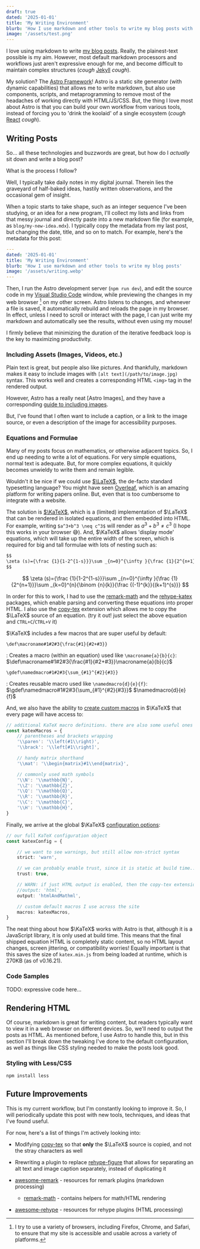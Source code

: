 ```yaml
---
draft: true
dated: '2025-01-01'
title: 'My Writing Environment'
blurb: 'How I use markdown and other tools to write my blog posts with Astro.'
image: '/assets/test.png'
---
```


[^browsers]: I try to use a variety of browsers, including Firefox, Chrome, and Safari, to ensure that my site is accessible and usable across a variety of platforms.

I love using markdown to write [my blog posts](/blog). Really, the plainest-text possible is my aim. However, most default markdown processors and workflows just aren't expressive enough for me, and become difficult to maintain complex structures (*cough* [Jekyll](https://jekyllrb.com/) *cough*). 

My solution? The [Astro Framework](https://astro.build/)! Astro is a static site generator (with dynamic capabilities) that allows me to write markdown, but also use components, scripts, and metaprogramming to remove most of the headaches of working directly with HTML/JS/CSS. But, the thing I love most about Astro is that you can build your own workflow from various tools, instead of forcing you to 'drink the koolaid' of a single ecosystem (*cough* [React](https://reactjs.org/) *cough*).

## Writing Posts

So... all these technologies and buzzwords are great, but how do I *actually* sit down and write a blog post? 

What is the process I follow? 

Well, I typically take daily notes in my digital journal. Therein lies the graveyard of half-baked ideas, hastily written observations, and the occasional gem of insight.

When a topic starts to take shape, such as an integer sequence I've been studying, or an idea for a new program, I'll collect my lists and links from that messy journal and directly paste into a new markdown file (for example, as `blog/my-new-idea.mdx`). I typically copy the metadata from my last post, but changing the date, title, and so on to match. For example, here's the metadata for this post:

```yaml
---
dated: '2025-01-01'
title: 'My Writing Environment'
blurb: 'How I use markdown and other tools to write my blog posts'
image: '/assets/writing.webp'
---
```

Then, I run the Astro development server (`npm run dev`), and edit the source code in my [Visual Studio Code](https://code.visualstudio.com/) window, while previewing the changes in my web browser [^browsers] on my other screen. Astro listens to changes, and whenever a file is saved, it automatically rebuild and reloads the page in my browser. In effect, unless I need to scroll or interact with the page, I can just write my markdown and automatically see the results, without even using my mouse!

I firmly believe that minimizing the duration of the iterative feedback loop is the key to maximizing productivity.

### Including Assets (Images, Videos, etc.)

Plain text is great, but people also like pictures. And thankfully, markdown makes it easy to include images with `[alt text](/path/to/image.jpg)` syntax. This works well and creates a corresponding HTML `<img>` tag in the rendered output.

However, Astro has a really neat [Astro Images], and they have a corresponding [guide to including images](https://docs.astro.build/en/guides/images/).


But, I've found that I often want to include a caption, or a link to the image source, or even a description of the image for accessibility purposes.


### Equations and Formulae

Many of my posts focus on mathematics, or otherwise adjacent topics. So, I end up needing to write a lot of equations. For very simple equations, normal text is adequate. But, for more complex equations, it quickly becomes unwieldy to write them and remain legible.

Wouldn't it be nice if we could use [$\LaTeX$](https://en.wikipedia.org/wiki/LaTeX), the de-facto standard typesetting language? You might have seen [Overleaf](https://www.overleaf.com/), which is an amazing platform for writing papers online. But, even that is too cumbersome to integrate with a website.

The solution is [$\KaTeX$](https://katex.org/docs/browser), which is a (limited) implementation of $\LaTeX$ that can be rendered in isolated equations, and then embedded into HTML. For example, writing `$a^3+b^3 \neq c^3$` will render as $a^3+b^3\neq c^3$ (I hope this works in your browser 😅). And, $\KaTeX$ allows 'display mode' equations, which will take up the entire width of the screen, which is required for big and tall formulae with lots of nesting such as:

```markdown
$$
\zeta (s)={\frac {1}{1-2^{1-s}}}\sum _{n=0}^{\infty }{\frac {1}{2^{n+1}}}\sum _{k=0}^{n}{\binom {n}{k}}{\frac {(-1)^{k}}{(k+1)^{s}}}
$$
```

$$
\zeta (s)={\frac {1}{1-2^{1-s}}}\sum _{n=0}^{\infty }{\frac {1}{2^{n+1}}}\sum _{k=0}^{n}{\binom {n}{k}}{\frac {(-1)^{k}}{(k+1)^{s}}}
$$

In order for this to work, I had to use the [remark-math](https://github.com/remarkjs/remark-math) and the [rehype-katex](https://github.com/remarkjs/remark-math/tree/main/packages/rehype-katex) packages, which enable parsing and converting these equations into proper HTML. I also use the [copy-tex](https://github.com/KaTeX/KaTeX/tree/main/contrib/copy-tex) extension which allows me to copy the $\LaTeX$ source of an equation. (try it out! just select the above equation and `CTRL+C`/`CTRL+V` it) 

$\KaTeX$ includes a few macros that are super useful by default:

`\def\macroname#1#2#3{\frac{#1}{#2+#3}}`

: Creates a macro (within an equation) used like `\macroname{a}{b}{c}`: $\def\macroname#1#2#3{\frac{#1}{#2+#3}}\macroname{a}{b}{c}$

`\gdef\namedmacro#1#2#3{\sum_{#1}^{#2}{#3}}`

: Creates reusable macro used like `\namedmacro{d}{e}{f}`: $\gdef\namedmacro#1#2#3{\sum_{#1}^{#2}{#3}}$ $\namedmacro{d}{e}{f}$

And, we also have the ability to [create custom macros](https://katex.org/docs/supported#macros) in $\KaTeX$ that every page will have access to:

```ts title="astro.config.ts"
// additional KaTeX macro definitions. there are also some useful ones included:
const katexMacros = {
	// parentheses and brackets wrapping
	'\\paren': '\\left(#1\\right)',
	'\\brack': '\\left[#1\\right]',

	// handy matrix shorthand
	'\\mat': '\\begin{matrix}#1\\end{matrix}',

	// commonly used math symbols
	'\\N': '\\mathbb{N}',
	'\\Z': '\\mathbb{Z}',
	'\\Q': '\\mathbb{Q}',
	'\\R': '\\mathbb{R}',
	'\\C': '\\mathbb{C}',
	'\\H': '\\mathbb{H}',
}
```

Finally, we arrive at the global $\KaTeX$ [configuration options](https://katex.org/docs/options):

```ts title="astro.config.ts"
// our full KaTeX configuration object
const katexConfig = {

	// we want to see warnings, but still allow non-strict syntax
	strict: 'warn',

	// we can probably enable trust, since it is static at build time...
	trust: true,

	// WARN: if just HTML output is enabled, then the copy-tex extension doesn't work!
	//output: 'html',
	output: 'htmlAndMathml',

	// custom default macros I use across the site
	macros: katexMacros,
}
```

The neat thing about how $\KaTeX$ works with Astro is that, although it is a JavaScript library, it is only used at build time. This means that the final shipped equation HTML is completely static content, so no HTML layout changes, screen jittering, or compatibility worries! Equally important is that this saves the size of `katex.min.js` from being loaded at runtime, which is 270KB (as of v0.16.21).

### Code Samples

TODO: expressive code here...


## Rendering HTML

Of course, markdown is great for writing content, but readers typically want to view it in a web browser on different devices. So, we'll need to output the posts as HTML. As mentioned before, I use Astro to handle this, but in this section I'll break down the tweaking I've done to the default configuration, as well as things like CSS styling needed to make the posts look good.

### Styling with Less/CSS

```shell
npm install less
```




## Future Improvements

This is my current workflow, but I'm constantly looking to improve it. So, I will periodically update this post with new tools, techniques, and ideas that I've found useful. 

For now, here's a list of things I'm actively looking into:

* Modifying [copy-tex](https://github.com/KaTeX/KaTeX/tree/main/contrib/copy-tex) so that **only** the $\LaTeX$ source is copied, and not the stray characters as well
* Rrewriting a plugin to replace [rehype-figure](https://github.com/Microflash/rehype-figure) that allows for separating an alt text and image caption separately, instead of duplicating it



* [awesome-remark](https://github.com/remarkjs/awesome-remark) - resources for remark plugins (markdown processing)
    * [remark-math](https://github.com/remarkjs/remark-math/tree/main) - contains helpers for math/HTML rendering
* [awesome-rehype](https://github.com/rehypejs/awesome-rehype) - resources for rehype plugins (HTML processing)


